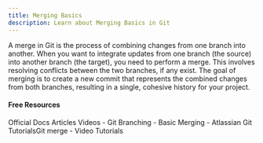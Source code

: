 ```yaml
---
title: Merging Basics
description: Learn about Merging Basics in Git
---
```

A merge in Git is the process of combining changes from one branch into another. When you want to integrate updates from one branch (the source) into another branch (the target), you need to perform a merge. This involves resolving conflicts between the two branches, if any exist. The goal of merging is to create a new commit that represents the combined changes from both branches, resulting in a single, cohesive history for your project.

#### Free Resources

<Tabs defaultValue="official">
<TabsList>
<TabsTrigger value="official">Official Docs</TabsTrigger>
<TabsTrigger value="article">Articles</TabsTrigger>
<TabsTrigger value="video">Videos</TabsTrigger>
</TabsList>

<TabsContent value="official">
<Note type="note" title="official">
- <Link href="https://git-scm.com/book/en/v2/Git-Branching-Basic-Branching-and-Merging#:~:text=into%20master%20later.-,Basic%20Merging,-Suppose%20you%E2%80%99ve%20decided">Git Branching - Basic Merging</Link>
</Note>
</TabsContent>
<TabsContent value="article">
<Note type="note" title="article">
- <Link href="https://www.atlassian.com/git/tutorials/using-branches/git-merge">Atlassian Git TutorialsGit merge</Link>
</Note>
</TabsContent>
<TabsContent value="video">
<Note type="note" title="video">
- <Link href="https://www.youtube.com/results?search_query=git+merging-basics+tutorial">Video Tutorials</Link>
</Note>
</TabsContent>
</Tabs>
